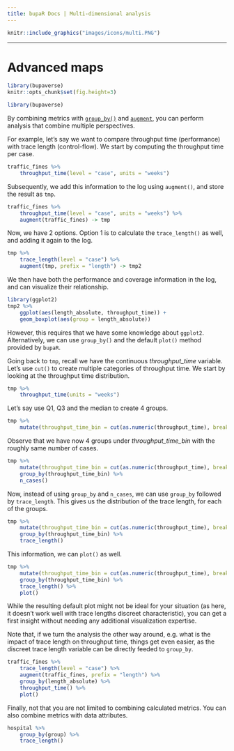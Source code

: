 ```yaml
---
title: bupaR Docs | Multi-dimensional analysis
---
```


```r
knitr::include_graphics("images/icons/multi.PNG")
```

***

# Advanced maps

```r
library(bupaverse)
knitr::opts_chunk$set(fig.height=3)
```

```r
library(bupaverse)
```

By combining metrics with [`group_by()`](wrangling.html#group_by) and [`augment`](augment.html), you can perform analysis that combine multiple perspectives. 

For example, let's say we want to compare throughput time (performance) with trace length (control-flow). We start by computing the throughput time per case. 

```r
traffic_fines %>%
	throughput_time(level = "case", units = "weeks")
```
Subsequently, we add this information to the log using `augment()`, and store the result as `tmp`. 

```r
traffic_fines %>%
	throughput_time(level = "case", units = "weeks") %>%
	augment(traffic_fines) -> tmp
```

Now, we have 2 options. Option 1 is to calculate the `trace_length()` as well, and adding it again to the log. 

```r
tmp %>%
	trace_length(level = "case") %>%
	augment(tmp, prefix = "length") -> tmp2
```

We then have both the performance and coverage information in the log, and can visualize their relationship. 

```r
library(ggplot2)
tmp2 %>%
	ggplot(aes(length_absolute, throughput_time)) +
	geom_boxplot(aes(group = length_absolute))
```
However, this requires that we have some knowledge about `ggplot2`. Alternatively, we can use `group_by()` and the default `plot()` method provided by `bupaR`.

Going back to `tmp`, recall we have the continuous _throughput_time_ variable. Let's use `cut()` to create multiple categories of throughput time. We start by looking at the throughput time distribution.

```r
tmp %>%
	throughput_time(units = "weeks")
```

Let's say use Q1, Q3 and the median to create 4 groups. 

```r
tmp %>%
	mutate(throughput_time_bin = cut(as.numeric(throughput_time), breaks = c(-Inf, 1, 17.85, 85.14, Inf)))
```

Observe that we have now 4 groups under _throughput_time_bin_ with the roughly same number of cases. 

```r
tmp %>%
	mutate(throughput_time_bin = cut(as.numeric(throughput_time), breaks = c(-Inf, 1, 17.85, 85.14, Inf))) %>%
	group_by(throughput_time_bin) %>%
	n_cases()
```

Now, instead of using `group_by` and `n_cases`, we can use `group_by` followed by `trace_length`. This gives us the distribution of the trace length, for each of the groups. 

```r
tmp %>%
	mutate(throughput_time_bin = cut(as.numeric(throughput_time), breaks = c(-Inf, 1, 17.85, 85.14, Inf))) %>%
	group_by(throughput_time_bin) %>%
	trace_length()
```

This information, we can `plot()` as well. 

```r
tmp %>%
	mutate(throughput_time_bin = cut(as.numeric(throughput_time), breaks = c(-Inf, 1, 17.85, 85.14, Inf))) %>%
	group_by(throughput_time_bin) %>%
	trace_length() %>%
	plot()
```
While the resulting default plot might not be ideal for your situation (as here, it doesn't work well with trace lengths discreet characteristic), you can get a first insight without needing any additional visualization expertise. 

Note that, if we turn the analysis the other way around, e.g. what is the impact of trace length on throughput time, things get even easier, as the discreet trace length variable can be directly feeded to `group_by`. 

```r
traffic_fines %>%
	trace_length(level = "case") %>%
	augment(traffic_fines, prefix = "length") %>%
	group_by(length_absolute) %>%
	throughput_time() %>%
	plot()
```

Finally, not that you are not limited to combining calculated metrics. You can also combine metrics with data attributes. 

```r
hospital %>%
	group_by(group) %>%
	trace_length()
```

